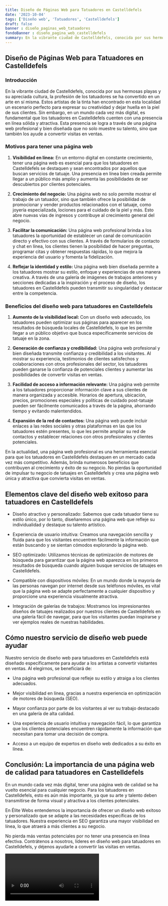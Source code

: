 ```yaml
---
title: Diseño de Páginas Web para Tatuadores en Castelldefels
date: '2023-10-04'
tags: ['Diseño web', 'Tatuadores', 'Castelldefels']
draft: false
banner : diseño_paginas_web_tatuadores
fondoBanner : diseño_pagina_web_castelldefels
summary: En la vibrante ciudad de Castelldefels, conocida por sus hermosas playas y su apreciada cultura, la profesión de los tatuadores se ha convertido en un arte en sí misma. Estos artistas de la tinta han encontrado en esta localidad un escenario perfecto para expresar su creatividad y dejar huella en la piel de sus clientes. Sin embargo, en un mundo cada vez más digital, es fundamental que los tatuadores en Castelldefels cuenten con una presencia en línea sólida y atractiva. Esta presencia se logra a través de una página web profesional y bien diseñada que no solo muestre su talento, sino que también los ayude a convertir visitas en ventas.
---
```


## Diseño de Páginas Web para Tatuadores en Castelldefels

### Introducción

En la vibrante ciudad de Castelldefels, conocida por sus hermosas playas y su apreciada cultura, la profesión de los tatuadores se ha convertido en un arte en sí misma. Estos artistas de la tinta han encontrado en esta localidad un escenario perfecto para expresar su creatividad y dejar huella en la piel de sus clientes. Sin embargo, en un mundo cada vez más digital, es fundamental que los tatuadores en Castelldefels cuenten con una presencia en línea sólida y atractiva. Esta presencia se logra a través de una página web profesional y bien diseñada que no solo muestre su talento, sino que también los ayude a convertir visitas en ventas.

### Motivos para tener una página web

1. **Visibilidad en línea:** En un entorno digital en constante crecimiento, tener una página web es esencial para que los tatuadores en Castelldefels se destaquen y sean encontrados por aquellos que buscan servicios de tatuaje. Una presencia en línea bien creada permite llegar a un público más amplio y aumenta las posibilidades de ser descubiertos por clientes potenciales.

2. **Crecimiento del negocio:** Una página web no solo permite mostrar el trabajo de un tatuador, sino que también ofrece la posibilidad de promocionar y vender productos relacionados con el tatuaje, como joyería especializada, lociones para el cuidado de la piel y más. Esto abre nuevas vías de ingresos y contribuye al crecimiento general del negocio.

3. **Facilitar la comunicación:** Una página web profesional brinda a los tatuadores la oportunidad de establecer un canal de comunicación directo y efectivo con sus clientes. A través de formularios de contacto y chat en línea, los clientes tienen la posibilidad de hacer preguntas, programar citas y obtener respuestas rápidas, lo que mejora la experiencia del usuario y fomenta la fidelización.

4. **Reflejar la identidad y estilo:** Una página web bien diseñada permite a los tatuadores mostrar su estilo, enfoque y experiencias de una manera creativa. A través de una galería de imágenes de trabajos anteriores y secciones dedicadas a la inspiración y el proceso de diseño, los tatuadores en Castelldefels pueden transmitir su singularidad y destacar entre la competencia.

### Beneficios del diseño web para tatuadores en Castelldefels

1. **Aumento de la visibilidad local:** Con un diseño web adecuado, los tatuadores pueden optimizar sus páginas para aparecer en los resultados de búsqueda locales de Castelldefels, lo que les permite llegar a un público objetivo que busca específicamente servicios de tatuaje en la zona.

2. **Generación de confianza y credibilidad:** Una página web profesional y bien diseñada transmite confianza y credibilidad a los visitantes. Al mostrar su experiencia, testimonios de clientes satisfechos y colaboraciones con otros profesionales del sector, los tatuadores pueden ganarse la confianza de potenciales clientes y aumentar las posibilidades de convertir visitas en ventas.

3. **Facilidad de acceso a información relevante:** Una página web permite a los tatuadores proporcionar información clave a sus clientes de manera organizada y accesible. Horarios de apertura, ubicación, precios, promociones especiales y políticas de cuidado post-tatuaje pueden ser fácilmente comunicados a través de la página, ahorrando tiempo y evitando malentendidos.

4. **Expansión de la red de contactos:** Una página web puede incluir enlaces a las redes sociales y otras plataformas en las que los tatuadores estén presentes, lo que les permite ampliar su red de contactos y establecer relaciones con otros profesionales y clientes potenciales.

En la actualidad, una página web profesional es una herramienta esencial para que los tatuadores en Castelldefels destaquen en un mercado cada vez más competitivo. Además, brinda numerosos beneficios que contribuyen al crecimiento y éxito de su negocio. No pierdas la oportunidad de impulsar tu negocio de tatuajes en Castelldefels y crea una página web única y atractiva que convierta visitas en ventas.

<GifSeo />

<Cta />

## Elementos clave del diseño web exitoso para tatuadores en Castelldefels

- Diseño atractivo y personalizado: Sabemos que cada tatuador tiene su estilo único, por lo tanto, diseñaremos una página web que refleje su individualidad y destaque su talento artístico.

- Experiencia de usuario intuitiva: Creamos una navegación sencilla y fluida para que los visitantes encuentren fácilmente la información que están buscando y se sientan cómodos explorando la página web.

- SEO optimizado: Utilizamos técnicas de optimización de motores de búsqueda para garantizar que la página web aparezca en los primeros resultados de búsqueda cuando alguien busque servicios de tatuajes en Castelldefels.

- Compatible con dispositivos móviles: En un mundo donde la mayoría de las personas navegan por internet desde sus teléfonos móviles, es vital que la página web se adapte perfectamente a cualquier dispositivo y proporcione una experiencia visualmente atractiva.

- Integración de galerías de trabajos: Mostramos los impresionantes diseños de tatuajes realizados por nuestros clientes de Castelldefels en una galería fácil de navegar, para que los visitantes puedan inspirarse y ver ejemplos reales de nuestras habilidades.

## Cómo nuestro servicio de diseño web puede ayudar

Nuestro servicio de diseño web para tatuadores en Castelldefels está diseñado específicamente para ayudar a los artistas a convertir visitantes en ventas. Al elegirnos, se beneficiará de:

- Una página web profesional que refleje su estilo y atraiga a los clientes adecuados.

- Mejor visibilidad en línea, gracias a nuestra experiencia en optimización de motores de búsqueda (SEO).

- Mayor confianza por parte de los visitantes al ver su trabajo destacado en una galería de alta calidad.

- Una experiencia de usuario intuitiva y navegación fácil, lo que garantiza que los clientes potenciales encuentren rápidamente la información que necesitan para tomar una decisión de compra.

- Acceso a un equipo de expertos en diseño web dedicados a su éxito en línea.

## Conclusión: La importancia de una página web de calidad para tatuadores en Castelldefels

En un mundo cada vez más digital, tener una página web de calidad se ha vuelto esencial para cualquier negocio. Para los tatuadores en Castelldefels, esto es aún más importante, ya que su arte y talento deben transmitirse de forma visual y atractiva a los clientes potenciales.

En Élite Webs entendemos la importancia de ofrecer un diseño web exitoso y personalizado que se adapte a las necesidades específicas de los tatuadores. Nuestra experiencia en SEO garantiza una mayor visibilidad en línea, lo que atraerá a más clientes a su negocio.

No pierda más ventas potenciales por no tener una presencia en línea efectiva. Contrátenos a nosotros, líderes en diseño web para tatuadores en Castelldefels, y déjenos ayudarle a convertir las visitas en ventas.

<Video />

<CtaBot job='Tatuadores' city='Castelldefels'/>

<Gmaps query='Castelldefels+españa+maps' />